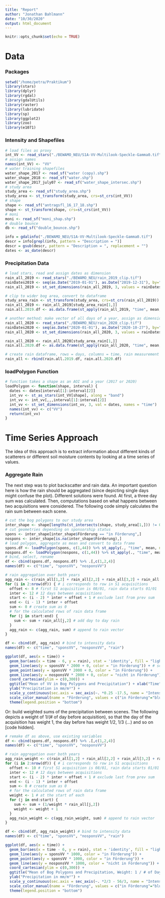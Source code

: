 ```yaml
---
title: "Report"
author: "Jonathan Bahlmann"
date: "10/30/2020"
output: html_document
---
```


```r
knitr::opts_chunk$set(echo = TRUE)
```

# Data

### Packages
```r
setwd("/home/petra/Praktikum")
library(stars)
library(dplyr)
library(rgdal)
library(gdalUtils)
library(raster)
library(lubridate)
library(sp)
library(ggplot2)
library(zoo)
library(e1071)
```

### Intensity and Shapefiles
```r
# load files as proxy
int_VV <- read_stars("./BEWAMO_NEU/S1A-VV-Multilook-Speckle-Gamma0.tif")
# assign names
names(int_VV) <- "VV"
# water training shapefiles
water_shape_2017 <- read_sf("water (copy).shp")
water_shape_2018 <- read_sf("water.shp")
water_shape_2017_july07 <- read_sf("water_shape_intersec.shp")
# study area
study_area <- read_sf("study_area.shp")
study_area <- st_transform(study_area, crs=st_crs(int_VV))
# shape
shape <- read_sf("antragsfl_16_17_18.shp")
shape <- st_transform(shape, crs=st_crs(int_VV))
# moni
moni <- read_sf("moni_shap.shp")
# double bounce
db <- read_sf("double_bounce.shp")
```

```r
info = gdalinfo("./BEWAMO_NEU/S1A-VV-Multilook-Speckle-Gamma0.tif")
descr = info[grepl(info, pattern = "Description = ")]
descr = gsub(descr, pattern = "Description = ", replacement = "")
dates <- as_date(descr)
```

### Precipitation Data
```r
# load stars, read and assign dates as dimension
rain_all_2019 <- read_stars("./BEWAMO_NEU/rain_2019_clip.tif")
rainDates2019 <- seq(as.Date("2019-01-01"), as.Date("2019-12-31"), by="days")
rain_all_2019 <- st_set_dimensions(rain_all_2019, 3, values = rainDates2019, names = "time")

# clip to wider bog area, convert to dataframe
study_area_rain <- st_transform(study_area, crs=st_crs(rain_all_2019))
rain_all_2019 <- rain_all_2019[study_area_rain[1,]]
rain.all.2019.df <- as.data.frame(st_apply(rain_all_2019, "time", mean, na.rm = TRUE))

# another method: make vector of all days of a year, assign as dimension
rain_all_2020 <- read_stars("./BEWAMO_NEU/rain_2020_clip.tif")
rainDates2020 <- seq(as.Date("2020-01-01"), as.Date("2020-10-27"), by="days")
rain_all_2020 <- st_set_dimensions(rain_all_2020, 3, values = rainDates2020, names = "time")

rain_all_2020 <- rain_all_2020[study_area_rain[1,]]
rain.all.2020.df <- as.data.frame(st_apply(rain_all_2020, "time", mean, na.rm = TRUE))

# create rain dataframe, rows = days, columns = time, rain measurement
rain_all <- rbind(rain.all.2019.df, rain.all.2020.df)
```

### loadPolygon Function
```r
# function takes a shape as an AOI and a year (2017 or 2020)
loadPolygon <- function(shape, interval) {
  dates <- dates[interval[1]:interval[2]]
  int_vv <- st_as_stars(int_VV[shape], along = "band")
  int_vv <- int_vv[,,,interval[1]:interval[2]]
  int_vv <- st_set_dimensions(int_vv, 3, val = dates, names = "time")
  names(int_vv) <- c("VV")
  return(int_vv)
}
```

# Time Series Approach
The idea of this approach is to extract information about different kinds of scatterers or different soil moisture contents by looking at a time series of values.

### Aggregate Rain
The next step was to plot backscatter and rain data. An important question here is how the rain should be aggregated (since depicting single days might confuse the plot). Different solutions were found. At first, a three day sum was calculated. Then, computations based on what happens between two acquisitions were considered. The following code simply calculates the rain sum between each scene.
```r
# cut the bog polygons to our study area
inter_shape <- shape[lengths(st_intersects(shape, study_area[1,])) != 0,]
# cut geometries depending on sponsorship status
spons <- inter_shape[inter_shape$Förderung == "in Förderung",]
nospons <- inter_shape[is.na(inter_shape$Förderung),]
# load polygon, aggregate as mean and convert to data frame
spons.df <- loadPolygon(spons, c(1,44)) %>% st_apply(., "time", mean, na.rm = TRUE) %>% as.data.frame()
nospons.df <- loadPolygon(nospons, c(1,44)) %>% st_apply(., "time", mean, na.rm = TRUE) %>% as.data.frame()
# bind, select, rename
df <- cbind(spons.df, nospons.df) %>% .[,c(1,2,4)]
names(df) <- c("time", "sponsVV", "nosponsVV")

# rain aggregation over both years
agg_rain <- c(rain_all[1,2] + rain_all[2,2] + rain_all[3,2] + rain_all[4,2] + rain_all[5,2] + rain_all[6,2] + rain_all[7,2] + rain_all[8,2]) # to handle the first sum that only has 8 values
for (i in 2:nrow(df)) { # i corresponds to row in S1 acquisitions
  offset <- 8 # first S1 acquisition is 08/01, rain data starts 01/01
  inter <- 12 # 12 days between acquisitions
  start <- (i - 2) * inter + offset + 1 # exclude last from prev sum
  end <- (i - 1) * inter + offset
  sum <- 0 # create sum as 0
  # for the calculated rows of rain data frame
  for (j in start:end) {
    sum <- sum + rain_all[j,2] # add day to day rain
  }
  agg_rain <- c(agg_rain, sum) # append to rain vector
}

df <- cbind(df, agg_rain) # bind to intensity data
names(df) <- c("time", "sponsVV", "nosponsVV", "rain")

ggplot(df, aes(x = time)) + 
  geom_bar(aes(x = time - 6, y = rain), stat = 'identity', fill = "lightblue", alpha = 0.8) + # time - 6 so that rain bars are displayed in between S1 acquisition dates
  geom_line(aes(y = sponsVV * 2000 + 0, color = "in Förderung")) + # scale VV as enhancement of effects
  geom_point(aes(y = sponsVV * 2000 + 0, color = "in Förderung")) +
  geom_line(aes(y = nosponsVV * 2000 + 0, color = "nicht in Förderung")) +
  coord_cartesian(ylim = c(0,300)) + 
  ggtitle("Mean of VV in Bog Polygons and Precipitation") + xlab("Time") +
  ylab("Precipitation in mm/m²") + 
  scale_y_continuous(sec.axis = sec_axis(~. *0.25 -17.5, name = "Intensity in dB")) + 
  scale_color_manual(name = "Förderung", values = c("in Förderung"="blue", "nicht in Förderung"="black")) +
  theme(legend.position = "bottom")
```

Or: build weighted sums of the precipitation between scenes. The following depicts a weight of 1/(# of day before acquisition), so that the day of the acquisition has weight 1, the day before has weight 1/2, 1/3 (...) and so on [code hidden].
```r
# remake df as above, use existing variables
df <- cbind(spons.df, nospons.df) %>% .[,c(1,2,4)]
names(df) <- c("time", "sponsVV", "nosponsVV")

# rain aggregation over both years
agg_rain_weight <- c(rain_all[1,2] + rain_all[2,2] + rain_all[3,2] + rain_all[4,2] + rain_all[5,2] + rain_all[6,2] + rain_all[7,2] + rain_all[8,2]) # to handle the first sum that only has 8 values
for (i in 2:nrow(df)) { # i corresponds to row in S1 acquisitions
  offset <- 10 # first S1 acquisition is 08/01, rain data starts 01/01
  inter <- 12 # 12 days between acquisitions
  start <- (i - 2) * inter + offset + 1 # exclude last from prev sum
  end <- (i - 1) * inter + offset
  sum <- 0 # create sum as 0
  # for the calculated rows of rain data frame
  weight <- 1 # at the start of each 
  for (j in end:start) {
    sum <- sum + (1/weight * rain_all[j,2])
    weight <- weight + 1
  }
  agg_rain_weight <- c(agg_rain_weight, sum) # append to rain vector
}

df <- cbind(df, agg_rain_weight) # bind to intensity data
names(df) <- c("time", "sponsVV", "nosponsVV", "rain")

ggplot(df, aes(x = time)) + 
  geom_bar(aes(x = time - 6, y = rain), stat = 'identity', fill = "lightblue", alpha = 0.8) + 
  geom_line(aes(y = sponsVV * 1000, color = "in Förderung")) +
  geom_point(aes(y = sponsVV * 1000, color = "in Förderung")) +
  geom_line(aes(y = nosponsVV * 1000, color = "nicht in Förderung")) +
  coord_cartesian(ylim = c(0,300)) + 
  ggtitle("Mean of Bog Polygons and Precipitation, Weight: 1 / # of Day") + xlab("Time") +
  ylab("Precipitation in mm/m²") + 
  scale_y_continuous(sec.axis = sec_axis(~. *2/3 - 56/3, name = "Intensity in dB")) + 
  scale_color_manual(name = "Förderung", values = c("in Förderung"="blue", "nicht in Förderung"="black")) +
  theme(legend.position = "bottom")
```
